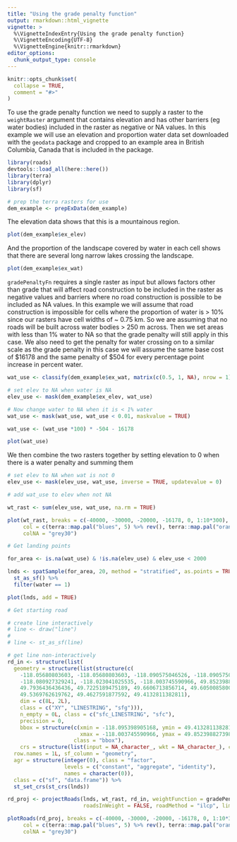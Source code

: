 ```yaml
---
title: "Using the grade penalty function"
output: rmarkdown::html_vignette
vignette: >
  %\VignetteIndexEntry{Using the grade penalty function}
  %\VignetteEncoding{UTF-8}
  %\VignetteEngine{knitr::rmarkdown}
editor_options: 
  chunk_output_type: console
---
```


```r
knitr::opts_chunk$set(
  collapse = TRUE,
  comment = "#>"
)
```

To use the grade penalty function we need to supply a raster to the `weightRaster` argument that contains elevation and has other barriers (eg water bodies) included in the raster as negative or NA values. In this example we will use an elevation and proportion water data set downloaded with the `geodata` package and cropped to an example area in British Columbia, Canada that is included in the package.    

```r
library(roads)
devtools::load_all(here::here())
library(terra)
library(dplyr)
library(sf)

# prep the terra rasters for use
dem_example <- prepExData(dem_example)
```

The elevation data shows that this is a mountainous region. 
```r
plot(dem_example$ex_elev)
```

And the proportion of the landscape covered by water in each cell shows that there are several long narrow lakes crossing the landscape. 
```r
plot(dem_example$ex_wat)
```

`gradePenaltyFn` requires a single raster as input but allows factors other than grade that will affect road construction to be included in the raster as negative values and barriers where no road construction is possible to be included as NA values. In this example we will assume that road construction is impossible for cells where the proportion of water is > 10% since our rasters have cell widths of ~ 0.75 km. So we are assuming that no roads will be built across water bodies > 250 m across. Then we set areas with less than 1% water to NA so that the grade penalty will still apply in this case. We also need to get the penalty for water crossing on to a similar scale as the grade penalty in this case we will assume the same base cost of \$16178 and the same penalty of \$504 for every percentage point increase in percent water. 

```r
wat_use <- classify(dem_example$ex_wat, matrix(c(0.5, 1, NA), nrow = 1))

# set elev to NA when water is NA
elev_use <- mask(dem_example$ex_elev, wat_use)

# Now change water to NA when it is < 1% water
wat_use <- mask(wat_use, wat_use < 0.01, maskvalue = TRUE)

wat_use <- (wat_use *100) * -504 - 16178

plot(wat_use)
```

We then combine the two rasters together by setting elevation to 0 when there is a water penalty and summing them

```r
# set elev to NA when wat is not 0
elev_use <- mask(elev_use, wat_use, inverse = TRUE, updatevalue = 0)

# add wat_use to elev when not NA

wt_rast <- sum(elev_use, wat_use, na.rm = TRUE)

plot(wt_rast, breaks = c(-40000, -30000, -20000, -16178, 0, 1:10*300), 
     col = c(terra::map.pal("blues", 5) %>% rev(), terra::map.pal("oranges", 10)), 
     colNA = "grey30")
```

```r
# Get landing points

for_area <- is.na(wat_use) & !is.na(elev_use) & elev_use < 2000

lnds <- spatSample(for_area, 20, method = "stratified", as.points = TRUE) %>%
  st_as_sf() %>% 
  filter(water == 1)

plot(lnds, add = TRUE)

# Get starting road

# create line interactively
# line <- draw("line")
# 
# line <- st_as_sf(line)

# get line non-interactively
rd_in <- structure(list(
  geometry = structure(list(structure(c(
    -118.05680803603, -118.05680803603, -118.090575046526, -118.090575046526, -118.095398905168, 
    -118.080927329241, -118.023041025535, -118.003745590966, 49.8523988273988, 
    49.7936436436436, 49.7225189475189, 49.6606713856714, 49.6050085800086, 
    49.5369762619762, 49.4627591877592, 49.4132811382811), 
    dim = c(8L, 2L),
    class = c("XY", "LINESTRING", "sfg"))),
    n_empty = 0L, class = c("sfc_LINESTRING", "sfc"),
    precision = 0, 
    bbox = structure(c(xmin = -118.095398905168, ymin = 49.4132811382811, 
                       xmax = -118.003745590966, ymax = 49.8523988273988),
                     class = "bbox"), 
    crs = structure(list(input = NA_character_, wkt = NA_character_), class = "crs"))),
  row.names = 1L, sf_column = "geometry", 
  agr = structure(integer(0), class = "factor", 
                  levels = c("constant", "aggregate", "identity"), 
                  names = character(0)),
  class = c("sf", "data.frame")) %>% 
  st_set_crs(st_crs(lnds))

```

```r
rd_proj <- projectRoads(lnds, wt_rast, rd_in, weightFunction = gradePenaltyFn, 
                        roadsInWeight = FALSE, roadMethod = "ilcp", limit = 100)

plotRoads(rd_proj, breaks = c(-40000, -30000, -20000, -16178, 0, 1:10*300), 
     col = c(terra::map.pal("blues", 5) %>% rev(), terra::map.pal("oranges", 10)), 
     colNA = "grey30")


```

